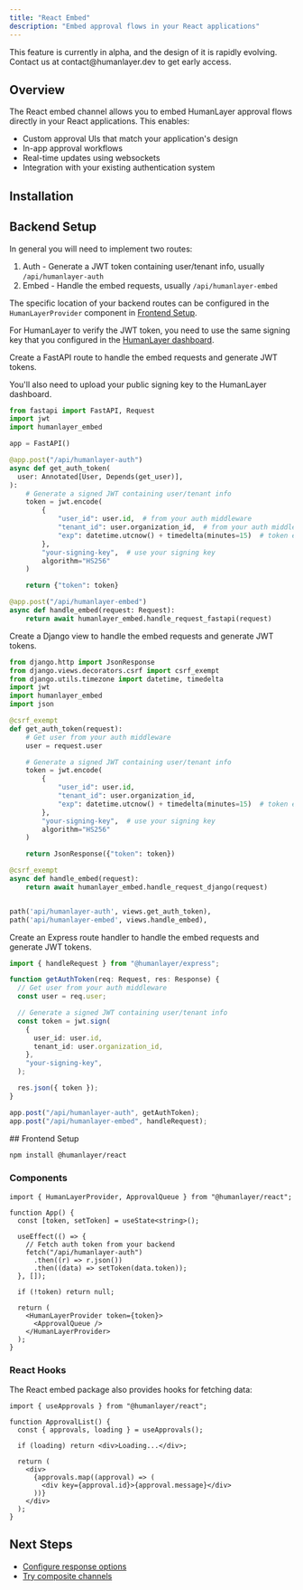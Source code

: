 ```yaml
---
title: "React Embed"
description: "Embed approval flows in your React applications"
---
```


<Note>
  This feature is currently in alpha, and the design of it is rapidly evolving.
  Contact us at contact@humanlayer.dev to get early access.
</Note>

## Overview

The React embed channel allows you to embed HumanLayer approval flows directly in your React applications. This enables:

- Custom approval UIs that match your application's design
- In-app approval workflows
- Real-time updates using websockets
- Integration with your existing authentication system

## Installation

## Backend Setup

In general you will need to implement two routes:

1. Auth - Generate a JWT token containing user/tenant info, usually `/api/humanlayer-auth`
2. Embed - Handle the embed requests, usually `/api/humanlayer-embed`

The specific location of your backend routes can be configured in the `HumanLayerProvider` component in [Frontend Setup](#frontend-setup).

For HumanLayer to verify the JWT token, you need to use the same signing key that you configured in the [HumanLayer dashboard](https://app.humanlayer.dev/).

<AccordionGroup>

<Accordion title="FastAPI">

Create a FastAPI route to handle the embed requests and generate JWT tokens.

You'll also need to upload your public signing key to the HumanLayer dashboard.

```python
from fastapi import FastAPI, Request
import jwt
import humanlayer_embed

app = FastAPI()

@app.post("/api/humanlayer-auth")
async def get_auth_token(
  user: Annotated[User, Depends(get_user)],
):
    # Generate a signed JWT containing user/tenant info
    token = jwt.encode(
        {
            "user_id": user.id,  # from your auth middleware
            "tenant_id": user.organization_id,  # from your auth middleware
            "exp": datetime.utcnow() + timedelta(minutes=15)  # token expires in 15 min
        },
        "your-signing-key",  # use your signing key
        algorithm="HS256"
    )

    return {"token": token}

@app.post("/api/humanlayer-embed")
async def handle_embed(request: Request):
    return await humanlayer_embed.handle_request_fastapi(request)
```

</Accordion>

<Accordion title="Django">

Create a Django view to handle the embed requests and generate JWT tokens.

<CodeGroup>

```python views.py
from django.http import JsonResponse
from django.views.decorators.csrf import csrf_exempt
from django.utils.timezone import datetime, timedelta
import jwt
import humanlayer_embed
import json

@csrf_exempt
def get_auth_token(request):
    # Get user from your auth middleware
    user = request.user

    # Generate a signed JWT containing user/tenant info
    token = jwt.encode(
        {
            "user_id": user.id,
            "tenant_id": user.organization_id,
            "exp": datetime.utcnow() + timedelta(minutes=15)  # token expires in 15 min
        },
        "your-signing-key",  # use your signing key
        algorithm="HS256"
    )

    return JsonResponse({"token": token})

@csrf_exempt
async def handle_embed(request):
    return await humanlayer_embed.handle_request_django(request)

```

```python urls.py

path('api/humanlayer-auth', views.get_auth_token),
path('api/humanlayer-embed', views.handle_embed),
```

</CodeGroup>

</Accordion>
<Accordion title="Express">

Create an Express route handler to handle the embed requests and generate JWT tokens.

```ts
import { handleRequest } from "@humanlayer/express";

function getAuthToken(req: Request, res: Response) {
  // Get user from your auth middleware
  const user = req.user;

  // Generate a signed JWT containing user/tenant info
  const token = jwt.sign(
    {
      user_id: user.id,
      tenant_id: user.organization_id,
    },
    "your-signing-key",
  );

  res.json({ token });
}

app.post("/api/humanlayer-auth", getAuthToken);
app.post("/api/humanlayer-embed", handleRequest);
```

</Accordion>

</AccordionGroup>
## Frontend Setup

```bash
npm install @humanlayer/react
```

### Components

```tsx
import { HumanLayerProvider, ApprovalQueue } from "@humanlayer/react";

function App() {
  const [token, setToken] = useState<string>();

  useEffect(() => {
    // Fetch auth token from your backend
    fetch("/api/humanlayer-auth")
      .then((r) => r.json())
      .then((data) => setToken(data.token));
  }, []);

  if (!token) return null;

  return (
    <HumanLayerProvider token={token}>
      <ApprovalQueue />
    </HumanLayerProvider>
  );
}
```

### React Hooks

The React embed package also provides hooks for fetching data:

```tsx
import { useApprovals } from "@humanlayer/react";

function ApprovalList() {
  const { approvals, loading } = useApprovals();

  if (loading) return <div>Loading...</div>;

  return (
    <div>
      {approvals.map((approval) => (
        <div key={approval.id}>{approval.message}</div>
      ))}
    </div>
  );
}
```

## Next Steps

- [Configure response options](/core/customize-response-options)
- [Try composite channels](/channels/composite-channels)
